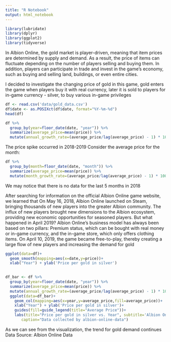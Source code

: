 ---
title: "R Notebook"
output: html_notebook
---
```{r include=FALSE}
library(lubridate)
library(dplyr)
library(ggplot2)
library(tidyverse)
```

In Albion Online, the gold market is player-driven, meaning that item prices are determined by supply and demand. As a result, the price of items can fluctuate depending on the number of players selling and buying them. In addition, players can participate in trade and invest in the game's economy, such as buying and selling land, buildings, or even entire cities.

I decided to investigate the changing price of gold in this game, gold enters the game when players buy it with real currency, later it is sold to players for in-game currency - silver, to buy various in-game privileges 


```{r}
df <- read.csv('data/gold_data.csv')
df$date <- as.POSIXct(df$date, format="%Y-%m-%d")
head(df)
```

```{r}
df %>%
  group_by(year=floor_date(date, "year")) %>%
  summarize(average_price=mean(price)) %>% 
  mutate(annual_growth_rate=(average_price/lag(average_price) - 1) * 100)

```
The price spike occurred in 2018-2019
Consider the average price for the month:
```{r}
df %>%
  group_by(month=floor_date(date, "month")) %>%
  summarize(average_price=mean(price)) %>% 
  mutate(month_growth_rate=(average_price/lag(average_price) - 1) * 100)

```
We may notice that there is no data for the last 5 months in 2018

After searching for information on the official Albion Online game website, we learned that On May 16, 2018, Albion Online launched on Steam, bringing thousands of new players into the greater Albion community. The influx of new players brought new dimensions to the Albion ecosystem, providing new economic opportunities for seasoned players. 
But what happened in April 2019?
Albion Online's business model has always been based on two pillars: Premium status, which can be bought with real money or in-game currency, and the in-game store, which only offers clothing items.
On April 10, 2019, the game became free-to-play, thereby creating a large flow of new players and increasing the demand for gold

```{r}
ggplot(data=df)+
  geom_smooth(mapping=aes(x=date,y=price))+
  xlab("Year") + ylab('Price per gold in silver')
 
```

```{r}
df_bar <- df %>%
  group_by(year=floor_date(date, "year")) %>%
  summarize(average_price=mean(price)) %>% 
  mutate(annual_growth_rate=(average_price/lag(average_price) - 1) * 100)
  ggplot(data=df_bar)+
    geom_col(mapping=aes(x=year,y=average_price,fill=average_price))+
    xlab("Year") + ylab('Price per gold in silver')+
    guides(fill=guide_legend(title="Average Price"))+
    labs(title="Price per gold in silver vs. Year", subtitle='Albion Online',
       caption="Data collected by albion-online-data")
```
As we can see from the visualization, the trend for gold demand continues
Data Source: Albion Online Data


